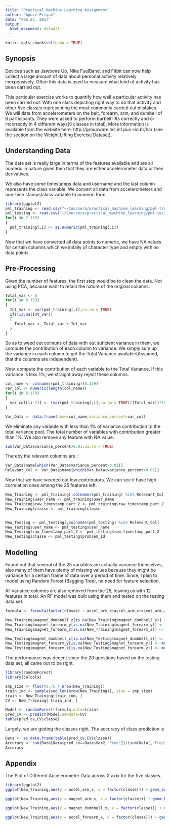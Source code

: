 ```yaml
---
title: "Practical Machine Learning Assignment"
author: "Apurv Priyam"
date: "Feb 27, 2017"
output:
  html_document: default
---
```


```r
knitr::opts_chunk$set(echo = TRUE)
```

## Synopsis

Devices such as Jawbone Up, Nike FuelBand, and Fitbit can now help collect a large amount of data about personal activity relatively inexpensively. Often this data is used to measure what kind of activity has been carried out. 

This particular exercise works to quantify how well a particular activity has been carried out. With one class depicting right way to do that activity and other five classes representing the most commonly carried out mistakes. We will data from accelerometers on the belt, forearm, arm, and dumbell of 6 participants. They were asked to perform barbell lifts correctly and or incorrectly in 4 different ways(5 classes in total). More information is available from the website here: http://groupware.les.inf.puc-rio.br/har (see the section on the Weight Lifting Exercise Dataset).

## Understanding Data 

The data set is really large in terms of the features available and are all numeric in nature given then that they are either accelerometer data or their derivatives.

We also have some timestamps data and username and the last column represents the class variable. 
We convert all data from accelerometers and non-time stamps/class variable to numeric form.

```r
library(ggplot2)
pml_training <- read.csv("~/Coursera/practical_machine_learning/pml-training.csv")
pml_testing <- read.csv("~/Coursera/practical_machine_learning/pml-testing.csv")
for(i in 7:159)
{
  pml_training[,i] <- as.numeric(pml_training[,i])
}
```

Now that we have converted all data points to numeric, we have NA values for certain columns which we initally of character type and empty with no data points. 

## Pre-Processing

Given the number of features, the first step would be to clean the data. Not using PCA, because want to retain the nature of the original columns.  

```r
Total_var <- 0
for(i in 8:159)
{
  Int_var <- var(pml_training[,i],na.rm = TRUE)
  if(!is.na(Int_var))
  {
    Total_var <- Total_var + Int_var
  }
}
```

So as to weed out colmuns of data with out suficient variance in them, we compute the contribution of each column to variance. We simply sum up the variance in each column to get the Total Variance available(Assumed, that the columns are independent). 

Now, compute the contribution of each variable to the Total Variance. If this variance is less 1%, we straight away reject these columns. 

```r
col_name <- colnames(pml_training)[8:159]
var_col <- numeric(length(col_name))
for(i in 8:159)
{
  var_col[(i-7)] <- (var(pml_training[,i],na.rm = TRUE)/(Total_var))*100
}

Var_Data <- data.frame(name=col_name,variance_percent=var_col)
```

We eliminate any variable with less than 1% of variance contribution to the total variance pool. 
The total number of variables with contribution greater than 1%. We also remove any feature with NA value. 

```r
sum(Var_Data$variance_percent>0.01,na.rm = TRUE)
```

Thereby the relevant columns are : 

```r
Var_Data$name[which(Var_Data$variance_percent>0.01)]
Relevant_Col <- Var_Data$name[which(Var_Data$variance_percent>0.01)]
```

Now that we have weeded out low contributors. We can see if have high correlation ones among the 25 features left. 

```r
New_Training <- pml_training[,colnames(pml_training) %in% Relevant_Col]
New_Training$user_name <- pml_training$user_name
New_Training$raw_timestamp_part_2 <- pml_training$raw_timestamp_part_2
New_Training$classe <- pml_training$classe


New_Testing <- pml_testing[,colnames(pml_testing) %in% Relevant_Col]
New_Testing$user_name <- pml_testing$user_name
New_Testing$raw_timestamp_part_2 <- pml_testing$raw_timestamp_part_2
New_Testing$classe <- pml_testing$problem_id
```

## Modelling

Found out that several of the 25 variables are actually variance themselves, also many of them have plenty of missing values because they might be variance for a certain frame of data over a period of time. Since, I plan to model using Random Forest (Bagging Tree), no need for feature selection. 

All variance columns are also removed from the 25, leaving us with 12 features in total. An RF model was built using them and tested on the testing data set.

```r
formula <- formula(factor(classe) ~ accel_arm_x+accel_arm_x+accel_arm_z+magnet_arm_x+magnet_arm_y+magnet_arm_z+magnet_dumbbell_x+magnet_dumbbell_y+magnet_dumbbell_z+accel_forearm_x+accel_forearm_y+accel_forearm_z+magnet_forearm_x+magnet_forearm_y+magnet_forearm_z)

New_Training$magnet_dumbbell_z[is.na(New_Training$magnet_dumbbell_z)] <- median(New_Training$magnet_dumbbell_z,na.rm=TRUE)
New_Training$magnet_forearm_y[is.na(New_Training$magnet_forearm_y)] <- median(New_Training$magnet_forearm_y,na.rm=TRUE)
New_Training$magnet_forearm_z[is.na(New_Training$magnet_forearm_z)] <- median(New_Training$magnet_forearm_z,na.rm=TRUE)

New_Testing$magnet_dumbbell_z[is.na(New_Testing$magnet_dumbbell_z)] <- median(New_Testing$magnet_dumbbell_z,na.rm=TRUE)
New_Testing$magnet_forearm_y[is.na(New_Testing$magnet_forearm_y)] <- median(New_Testing$magnet_forearm_y,na.rm=TRUE)
New_Testing$magnet_forearm_z[is.na(New_Testing$magnet_forearm_z)] <- median(New_Testing$magnet_forearm_z,na.rm=TRUE)
```

The performance was decent since the 20 questions based on the testing data set, all came out to be right. 

```r
library(randomForest)
library(caTools)

smp_size <- floor(0.75 * nrow(New_Training))
train_ind <- sample(seq_len(nrow(New_Training)), size = smp_size)
train <- New_Training[train_ind, ]
CV <- New_Training[-train_ind, ]

Model <- randomForest(formula,data=train)
pred_cv <- predict(Model,newdata=CV)
table(pred_cv,CV$classe)
```
Largely, we are getting the classes right. The accuracy of class prediction is 

```r
Data <- as.data.frame(table(pred_cv,CV$classe))
Accuracy <- sum(Data[Data$pred_cv==Data$Var2,"Freq"])/(sum(Data[,"Freq"]))
Accuracy
```
## Appendix 

The Plot of Different Accelerometer Data across X axix for the five classes. 

```r
library(ggplot2)
ggplot(New_Training,aes(y = accel_arm_x, x = factor(classe))) + geom_boxplot(aes(fill=(classe))) +xlab("Classes") + ylab("Accelerometer X")

ggplot(New_Training,aes(y = magnet_arm_x, x = factor(classe))) + geom_boxplot(aes(fill=(classe))) +xlab("Classes") + ylab("Magneto Accelerometer X")

ggplot(New_Training,aes(y = magnet_dumbbell_x, x = factor(classe))) + geom_boxplot(aes(fill=(classe))) +xlab("Classes") + ylab("Magneto Dumbbell Accelerometer X")

ggplot(New_Training,aes(y = accel_forearm_x, x = factor(classe))) + geom_boxplot(aes(fill=(classe))) +xlab("Classes") + ylab("Forearm Accelerometer X")
```
